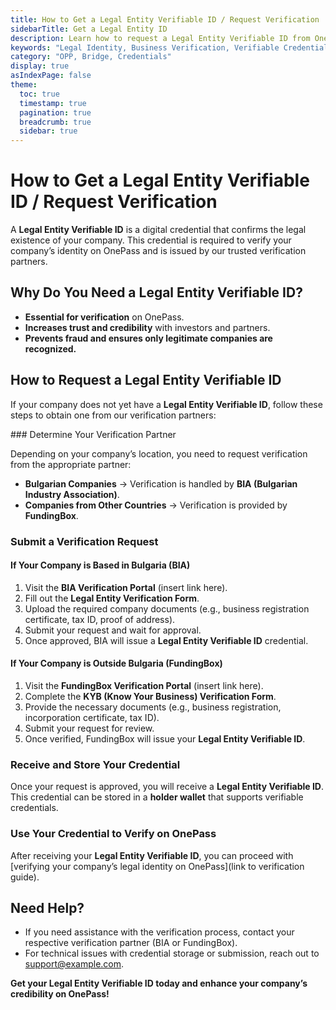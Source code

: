 ```yaml
---
title: How to Get a Legal Entity Verifiable ID / Request Verification
sidebarTitle: Get a Legal Entity ID
description: Learn how to request a Legal Entity Verifiable ID from OnePass verification partners to verify your company's legal identity.
keywords: "Legal Identity, Business Verification, Verifiable Credentials, OnePass, KYB"
category: "OPP, Bridge, Credentials"
display: true
asIndexPage: false
theme:
  toc: true
  timestamp: true
  pagination: true
  breadcrumb: true
  sidebar: true
---
```



# How to Get a Legal Entity Verifiable ID / Request Verification

A **Legal Entity Verifiable ID** is a digital credential that confirms the legal existence of your company. This credential is required to verify your company’s identity on OnePass and is issued by our trusted verification partners.

## Why Do You Need a Legal Entity Verifiable ID?

- **Essential for verification** on OnePass.
- **Increases trust and credibility** with investors and partners.
- **Prevents fraud and ensures only legitimate companies are recognized.**

## How to Request a Legal Entity Verifiable ID

If your company does not yet have a **Legal Entity Verifiable ID**, follow these steps to obtain one from our verification partners:

<Steps>
### Determine Your Verification Partner

Depending on your company’s location, you need to request verification from the appropriate partner:

- **Bulgarian Companies** → Verification is handled by **BIA (Bulgarian Industry Association)**.
- **Companies from Other Countries** → Verification is provided by **FundingBox**.

### Submit a Verification Request

#### If Your Company is Based in Bulgaria (BIA)

1. Visit the **BIA Verification Portal** (insert link here).
2. Fill out the **Legal Entity Verification Form**.
3. Upload the required company documents (e.g., business registration certificate, tax ID, proof of address).
4. Submit your request and wait for approval.
5. Once approved, BIA will issue a **Legal Entity Verifiable ID** credential.

#### If Your Company is Outside Bulgaria (FundingBox)

1. Visit the **FundingBox Verification Portal** (insert link here).
2. Complete the **KYB (Know Your Business) Verification Form**.
3. Provide the necessary documents (e.g., business registration, incorporation certificate, tax ID).
4. Submit your request for review.
5. Once verified, FundingBox will issue your **Legal Entity Verifiable ID**.

### Receive and Store Your Credential

Once your request is approved, you will receive a **Legal Entity Verifiable ID**. This credential can be stored in a **holder wallet** that supports verifiable credentials.

### Use Your Credential to Verify on OnePass

After receiving your **Legal Entity Verifiable ID**, you can proceed with [verifying your company’s legal identity on OnePass](link to verification guide).
</Steps>

## Need Help?

- If you need assistance with the verification process, contact your respective verification partner (BIA or FundingBox).
- For technical issues with credential storage or submission, reach out to [support@example.com](mailto:support@example.com).

**Get your Legal Entity Verifiable ID today and enhance your company’s credibility on OnePass!**
